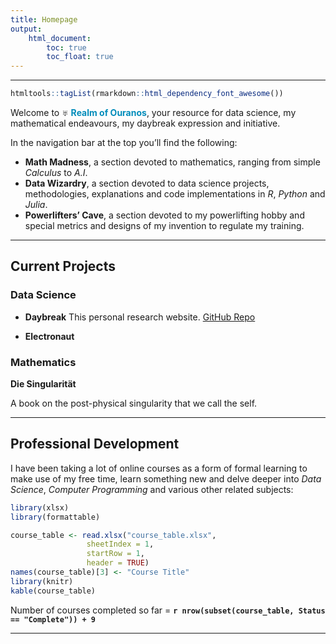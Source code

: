 ```yaml
---
title: Homepage
output:
    html_document:
        toc: true
        toc_float: true
---
```


***

```r
htmltools::tagList(rmarkdown::html_dependency_font_awesome())
```

Welcome to <span style="color:black">&#9797; </span><span style="color:#008cba"><b>Realm of Ouranos</b></span>, your resource for data science, my mathematical endeavours, my daybreak expression and initiative.

In the navigation bar at the top you'll find the following:

- __Math Madness__, a section devoted to mathematics, ranging from simple _Calculus_ to _A.I_.
- __Data Wizardry__, a section devoted to data science projects, methodologies, explanations and code implementations in _R_, _Python_ and _Julia_.
- __Powerlifters' Cave__, a section devoted to my powerlifting hobby and special metrics and designs of my invention to regulate my training.

***

## Current Projects  

### Data Science

- __Daybreak__ This personal research website. [GitHub Repo](https://github.com/ykashou92/project_daybreak)


- __Electronaut__ 

### Mathematics

__Die Singularität__

A book on the post-physical singularity that we call the self.

***

## Professional Development

I have been taking a lot of online courses as a form of formal learning to make use of my free time, learn something new and delve deeper into *Data Science*, *Computer Programming* and various other related subjects:

```r
library(xlsx)
library(formattable)

course_table <- read.xlsx("course_table.xlsx",
                 sheetIndex = 1,
                 startRow = 1,
                 header = TRUE)
names(course_table)[3] <- "Course Title"
library(knitr)
kable(course_table)
```

Number of courses completed so far =  __`r nrow(subset(course_table, Status == "Complete")) + 9`__

***

